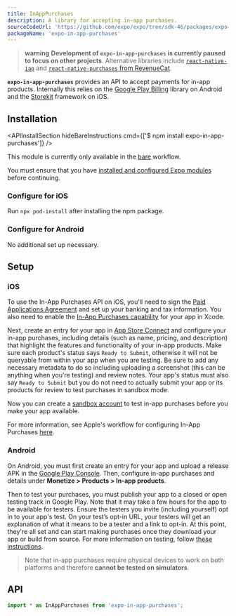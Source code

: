 ```yaml
---
title: InAppPurchases
description: A library for accepting in-app purchases.
sourceCodeUrl: 'https://github.com/expo/expo/tree/sdk-46/packages/expo-in-app-purchases'
packageName: 'expo-in-app-purchases'
---
```



> **warning** **Development of `expo-in-app-purchases` is currently paused to focus on other projects**. Alternative libraries include [`react-native-iap`](https://github.com/dooboolab/react-native-iap) and [`react-native-purchases` from RevenueCat](https://www.revenuecat.com/blog/engineering/expo-in-app-purchase-tutorial/).

**`expo-in-app-purchases`** provides an API to accept payments for in-app products. Internally this relies on the [Google Play Billing](https://developer.android.com/google/play/billing/billing_library_overview) library on Android and the [Storekit](https://developer.apple.com/documentation/storekit?language=objc) framework on iOS.

<PlatformsSection android ios />

## Installation

<APIInstallSection hideBareInstructions cmd={['$ npm install expo-in-app-purchases']} />

This module is currently only available in the [bare](/archive/managed-vs-bare/#bare-workflow) workflow.

You must ensure that you have [installed and configured Expo modules](/bare/installing-expo-modules) before continuing.

### Configure for iOS

Run `npx pod-install` after installing the npm package.

### Configure for Android

No additional set up necessary.

## Setup

### iOS

To use the In-App Purchases API on iOS, you'll need to sign the [Paid Applications Agreement](https://help.apple.com/app-store-connect/#/devb6df5ee51) and set up your banking and tax information. You also need to enable the [In-App Purchases capability](https://help.apple.com/xcode/mac/current/#/dev88ff319e7) for your app in Xcode.

Next, create an entry for your app in [App Store Connect](https://appstoreconnect.apple.com/) and configure your in-app purchases, including details (such as name, pricing, and description) that highlight the features and functionality of your in-app products. Make sure each product's status says `Ready to Submit`, otherwise it will not be queryable from within your app when you are testing. Be sure to add any necessary metadata to do so including uploading a screenshot (this can be anything when you're testing) and review notes. Your app's status must also say `Ready to Submit` but you do not need to actually submit your app or its products for review to test purchases in sandbox mode.

Now you can create a [sandbox account](https://help.apple.com/app-store-connect/#/dev8b997bee1) to test in-app purchases before you make your app available.

For more information, see Apple's workflow for configuring In-App Purchases [here](https://help.apple.com/app-store-connect/#/devb57be10e7).

### Android

On Android, you must first create an entry for your app and upload a release APK in the [Google Play Console](https://developer.android.com/distribute/console/). Then, configure in-app purchases and details under **Monetize > Products > In-app products**.

Then to test your purchases, you must publish your app to a closed or open testing track in Google Play. Note that it may take a few hours for the app to be available for testers. Ensure the testers you invite (including yourself) opt in to your app's test. On your test’s opt-in URL, your testers will get an explanation of what it means to be a tester and a link to opt-in. At this point, they're all set and can start making purchases once they download your app or build from source. For more information on testing, follow [these instructions](https://developer.android.com/google/play/billing/billing_testing).

> Note that in-app purchases require physical devices to work on both platforms and therefore **cannot be tested on simulators**.

## API

```js
import * as InAppPurchases from 'expo-in-app-purchases';
```

<APISection packageName="expo-in-app-purchases" apiName="InAppPurchases" />
